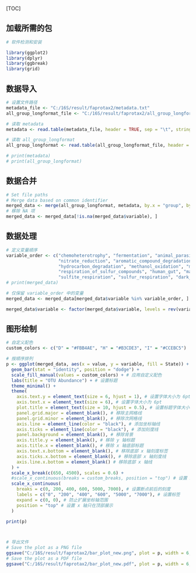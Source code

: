 [TOC]


## 加载所需的包
```{r}
# 软件检测和安装

library(ggplot2)
library(dplyr)
library(ggbreak)
library(grid) 


```

## 数据导入
```{r}
# 设置文件路径
metadata_file <- "C:/16S/result/faprotax2/metadata.txt"
all_group_longformat_file <- "C:/16S/result/faprotax2/all_group_longformat.txt"

# 读取 metadata 
metadata <- read.table(metadata_file, header = TRUE, sep = "\t", stringsAsFactors = FALSE)

# 读取 all_group_longformat
all_group_longformat <- read.table(all_group_longformat_file, header = TRUE, sep = "\t", stringsAsFactors = FALSE)

# print(metadata)
# print(all_group_longformat)

```    

## 数据合并
```{r}
# Set file paths
# Merge data based on common identifier
merged_data <- merge(all_group_longformat, metadata, by.x = "group", by.y = "SampleID")
# 移除 NA 项
merged_data <- merged_data[!is.na(merged_data$variable), ]


```    

## 数据处理
```{r}
# 定义变量顺序
variable_order <- c("chemoheterotrophy", "fermentation", "animal_parasites_or_symbionts", "aerobic_chemoheterotrophy",
                    "nitrate_reduction", "aromatic_compound_degradation", "aliphatic_non_methane_hydrocarbon_degradation",
                    "hydrocarbon_degradation", "methanol_oxidation", "methylotrophy", "human_associated", "ureolysis",
                    "respiration_of_sulfur_compounds", "human_gut", "mammal_gut", "human_pathogens_all", "sulfate_respiration",
                    "sulfite_respiration", "sulfur_respiration", "dark_hydrogen_oxidation")
# print(merged_data)

# 仅保留 variable_order 中的变量
merged_data <- merged_data[merged_data$variable %in% variable_order, ]

merged_data$variable <- factor(merged_data$variable, levels = rev(variable_order)) # 逆转顺序以确保从上到下的顺序
```    

## 图形绘制
```{r}
# 自定义配色
custom_colors <- c("D" = "#FBB4AE", "H" = "#B3CDE3", "I" = "#CCEBC5")

# 按顺序排列
p <- ggplot(merged_data, aes(x = value, y = variable, fill = State)) +
  geom_bar(stat = "identity", position = "dodge") +
  scale_fill_manual(values = custom_colors) + # 应用自定义配色
  labs(title = "OTU Abundance") + # 设置标题
  theme_minimal() +
  theme(
    axis.text.y = element_text(size = 6, hjust = 1), # 设置字体大小为 6pt
    axis.text.x = element_text(size = 6), # 设置字体大小为 6pt
    plot.title = element_text(size = 10, hjust = 0.5), # 设置标题字体大小并居中
    panel.grid.major = element_blank(), # 移除主网格线
    panel.grid.minor = element_blank(), # 移除次网格线
    axis.line = element_line(color = "black"), # 添加坐标轴线
    axis.ticks = element_line(color = "black"), # 添加刻度线
    panel.background = element_blank(), # 移除背景
    axis.title.y = element_blank(), # 移除 y 轴标题
    axis.title.x = element_blank(), # 移除 x 轴底部标题
    axis.text.x.bottom = element_blank(), # 移除底部 x 轴刻度标签
    axis.ticks.x.bottom = element_blank(), # 移除底部 x 轴刻度线
    axis.line.x.bottom = element_blank() # 移除底部 x 轴线
  ) +
  scale_x_break(c(650, 4500), scales = 0.6) +
  #scale_x_continuous(breaks = custom_breaks, position = "top") # 设置 x 轴只在顶部展示
  scale_x_continuous(
    breaks = c(0, 200, 400, 600, 5000, 7000), # 设置断点前后的刻度
    labels = c("0", "200", "400", "600", "5000", "7000"), # 设置标签
    expand = c(0, 0), # 防止扩展坐标轴范围
    position = "top" # 设置 x 轴只在顶部展示
  )

print(p)



# 导出文件
# Save the plot as a PNG file
ggsave("C:/16S/result/faprotax2/bar_plot_new.png", plot = p, width = 6, height = 5)
# Save the plot as a PDF file
ggsave("C:/16S/result/faprotax2/bar_plot_new.pdf", plot = p, width = 6, height = 5)


```    
 
 
 
 

 
 
 
 
 
 
 

 
 
 
 
 
 
 
 
 
 
 
 
 
 
 
 
 
 
 
 
 
 